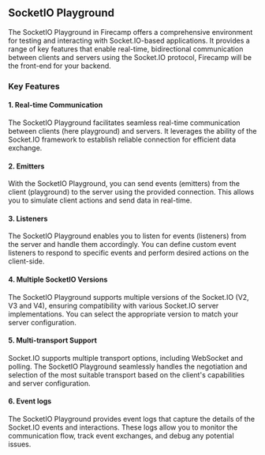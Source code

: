 ## SocketIO Playground
The SocketIO Playground in Firecamp offers a comprehensive environment for testing and interacting with Socket.IO-based applications. It provides a range of key features that enable real-time, bidirectional communication between clients and servers using the Socket.IO protocol, Firecamp will be the front-end for your backend.

### Key Features
#### 1. Real-time Communication
The SocketIO Playground facilitates seamless real-time communication between clients (here playground) and servers. It leverages the ability of the Socket.IO framework to establish reliable connection for efficient data exchange.

#### 2. Emitters
With the SocketIO Playground, you can send events (emitters) from the client (playground) to the server using the provided connection. This allows you to simulate client actions and send data in real-time.

#### 3. Listeners
The SocketIO Playground enables you to listen for events (listeners) from the server and handle them accordingly. You can define custom event listeners to respond to specific events and perform desired actions on the client-side.

#### 4. Multiple SocketIO Versions
The SocketIO Playground supports multiple versions of the Socket.IO (V2, V3 and V4), ensuring compatibility with various Socket.IO server implementations. You can select the appropriate version to match your server configuration.

#### 5. Multi-transport Support
Socket.IO supports multiple transport options, including WebSocket and polling. The SocketIO Playground seamlessly handles the negotiation and selection of the most suitable transport based on the client's capabilities and server configuration.

#### 6. Event logs
The SocketIO Playground provides event logs that capture the details of the Socket.IO events and interactions. These logs allow you to monitor the communication flow, track event exchanges, and debug any potential issues.